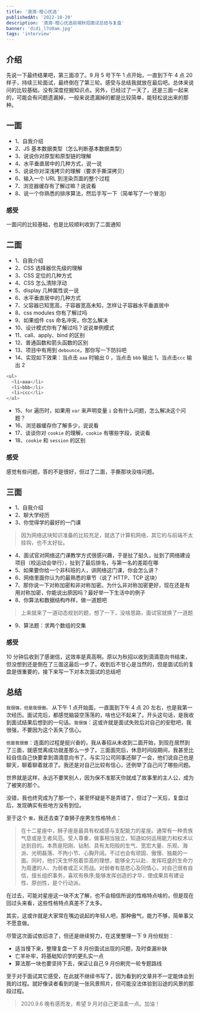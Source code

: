 ```yaml
---
title: '滴滴-橙心优选'
publishedAt: '2022-10-20'
description: '滴滴-橙心优选前端秋招面试总结与复盘'
banner: 'didi_l7o0am.jpg'
tags: 'interview'
---
```


## 介绍

先说一下最终结果吧，第三面凉了。9 月 5 号下午 1 点开始，一直到下午 4 点 20 样子，持续三轮面试，最终倒在了第三轮。感受与总结我就放在最后吧。总体来说问的比较基础，没有深度挖掘知识点。另外，已经过了一天了，还是三面一起来的，可能会有问题遗漏掉，一般来说遗漏掉的都是比较简单，能轻松说出来的那种。

## 一面

- 1、自我介绍
- 2、JS 基本数据类型（怎么判断基本数据类型）
- 3、说说你对原型和原型链的理解
- 4、水平垂直居中的几种方式，说一说
- 5、说说你对深浅拷贝的理解（要求手撕深拷贝）
- 6、输入一个 URL 到渲染页面的整个过程
- 7、浏览器缓存有了解过嘛？说说看
- 8、说一个你熟悉的排序算法，然后手写一下（简单写了一个冒泡）

### 感受

一面问的比较基础，也是比较顺利收到了二面通知

## 二面

- 1、自我介绍
- 2、CSS 选择器优先级的理解
- 3、CSS 定位的几种方式
- 4、CSS 怎么清除浮动
- 5、display 几种属性说一说
- 6、水平垂直居中的几种方式
- 7、父容器已知宽高，子容器宽高未知，怎样让子容器水平垂直居中
- 8、css modules 你有了解过吗
- 9、如果组件 css 命名冲突，你怎么解决
- 10、设计模式你有了解过吗？说说单例模式
- 11、call、apply、bind 的区别
- 12、普通函数和箭头函数的区别
- 13、项目中有用到 `debounce`，那你写一下防抖吧
- 14、实现如下效果：当点击 `aaa` 时输出 0 ，当点击 `bbb` 输出 1，当点击`ccc` 输出 2

```javascript
<ul>
  <li>aaa</li>
  <li>bbb</li>
  <li>ccc</li>
</ul>
```

- 15、for 遍历时，如果用 `var` 来声明变量 `i` 会有什么问题，怎么解决这个问题？
- 16、浏览器缓存你了解多少，说说看
- 17、谈谈你对 `cookie` 的理解，`cookie` 有哪些字段，说说看
- 18、`cookie` 和 `session` 的区别

### 感受

感觉有些问题，答的不是很好，但过了二面，手撕那块没啥问题。

## 三面

- 1、自我介绍
- 2、聊大学经历
- 3、你觉得学的最好的一门课

> 因为网络这块知识准备的比较充足，就选了计算机网络，其它的与前端不太挂钩，也不太好扯。

- 4、面试官对网络这门课教学方式很感兴趣，于是扯了挺久，扯到了网络建设项目（校运动会举行），扯到了最后排名，与第一名的差距在哪
- 5、如果要你给一个非科班的人，讲网络这门课，你会怎么讲？
- 6、网络里面你认为的最熟悉的章节（说了 HTTP、TCP 这块）
- 7、那你说一下对称加密和非对称加密。为什么非对称加密更好，现在还是有用对称加密，你能说出原因吗？最好举一下生活中的例子
- 8、你算法和数据结构咋样，做一道题吧

> 上来就来了一道动态规划的题，想了一下，没啥思路，面试官就换了一道题

- 9、算法题：求两个数组的交集

### 感受

10 分钟后收到了感谢信，这效率是真高啊。原以为秋招以收到滴滴意向书结束，但没想到还是倒在了三面这最后一步了。收到后不甘心是当然的，但是面试后的复盘是很重要的，接下来写一下对本次面试的总结吧

## 总结

`我很强，但是我很傲。` 从下午 1 点开始面，一直面到下午 4 点 20 左右，也是我第一次经历。面试完后，都感觉脑袋空荡荡的，啥也记不起来了。开头这句话，是我收到面试结果后想到的一句话。`我很强`：这或许就是面试失败后对自己的安慰吧，我很强，不要因为这个丢失了信心。

`但是我很傲`：连面的过程是挺兴奋的，我从春招从未收到二面开始，到现在居然到了三面，就感觉离成功就差那么一步了。三面面完后，休息时间段期间，我甚至比较自信自己快要拿到滴滴意向书了。与实习公司同事还聊了一会，他们说自己也是聊天，聊着聊着就凉了。我还是对自己比较有信心，还例举了自己问了哪些问题。

世界就是这样，永远不要笑别人，因为保不准那天你就成了故事里的主人公，成为了被笑的那个。

没错，我也终究成为了那一个，甚至怀疑是不是弄错了，但过了一天后，复盘过后，发现确实有些地方没有到位。

至于这个 `傲`，我还去查了查狮子座男生性格特点：

> 在十二星座中，狮子座是最具有权威感与支配能力的星座。通常有一种贵族气息或是王者风范。受人尊重，做事相当独立，知道如何运用能力和权术以达到目的。本质是阳刚、钻制、具有太阳般的生气、宽宏大量、乐观、海派、光明磊落、不拘小节、心胸开阔。不过也会有顽固、傲慢、独裁的一面。同时，他们天生怀抱着崇高的理想，能够全力以赴、发挥旺盛的生命力为周遭的人、为弱者或正义而战。对弱者有慈悲心及同情心，对自己很有自信，擅长组织事务，喜欢有秩序;能够发挥创造的才华，使成果具有建设性、原创性，是个行动派。

在过去，可能对星座这一块不太了解，也不会相信所说的性格特点啥的，但是现在回过头来看，这些性格特点真差不了太多。

其实，这或许就是大家常在嘴边说起的年轻人吧，那种傲气，能力不够，简单事又不愿意做。

尽管这次面试依旧凉了，但还是继续努力，在这里整理一下 9 月份规划：

- 适当慢下来，整理复盘一下 8 月份面试出现的问题，及时查漏补缺
- 亡羊补牢，将基础知识学的更扎实一点
- 算法那一块也要坚持下去，保证让自己 9 月份刷完一轮专题路线

至于对于面试其它感受，在此就不继续书写了，因为看到的文章并不一定能体会到我的过程。就好像读者看到的是一张风景照片，但可能没法体验到沿途的风景的那段过程。

> 2020.9.6 晚有感而发，希望 9 月对自己更温柔一点。加油！
